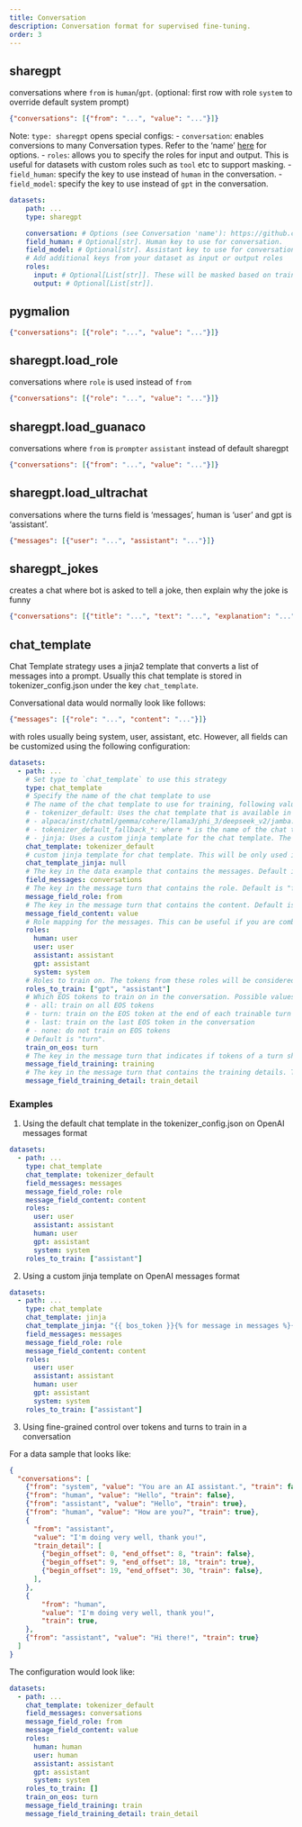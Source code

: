 ```yaml
---
title: Conversation
description: Conversation format for supervised fine-tuning.
order: 3
---
```


## sharegpt

conversations where `from` is `human`/`gpt`. (optional: first row with role `system` to override default system prompt)

```.json
{"conversations": [{"from": "...", "value": "..."}]}
```

Note: `type: sharegpt` opens special configs:
- `conversation`: enables conversions to many Conversation types. Refer to the 'name' [here](https://github.com/lm-sys/FastChat/blob/main/fastchat/conversation.py) for options.
- `roles`: allows you to specify the roles for input and output. This is useful for datasets with custom roles such as `tool` etc to support masking.
- `field_human`: specify the key to use instead of `human` in the conversation.
- `field_model`: specify the key to use instead of `gpt` in the conversation.

```yaml
datasets:
    path: ...
    type: sharegpt

    conversation: # Options (see Conversation 'name'): https://github.com/lm-sys/FastChat/blob/main/fastchat/conversation.py
    field_human: # Optional[str]. Human key to use for conversation.
    field_model: # Optional[str]. Assistant key to use for conversation.
    # Add additional keys from your dataset as input or output roles
    roles:
      input: # Optional[List[str]]. These will be masked based on train_on_input
      output: # Optional[List[str]].
```

## pygmalion

```.json
{"conversations": [{"role": "...", "value": "..."}]}
```

## sharegpt.load_role

conversations where `role` is used instead of `from`

```.json
{"conversations": [{"role": "...", "value": "..."}]}
```

## sharegpt.load_guanaco

conversations where `from` is `prompter` `assistant` instead of default sharegpt

```.json
{"conversations": [{"from": "...", "value": "..."}]}
```

## sharegpt.load_ultrachat

conversations where the turns field is 'messages', human is 'user' and gpt is 'assistant'.

```.json
{"messages": [{"user": "...", "assistant": "..."}]}
```

## sharegpt_jokes

creates a chat where bot is asked to tell a joke, then explain why the joke is funny

```.json
{"conversations": [{"title": "...", "text": "...", "explanation": "..."}]}
```


## chat_template

Chat Template strategy uses a jinja2 template that converts a list of messages into a prompt. Usually this chat template is stored in tokenizer_config.json under the key `chat_template`.

Conversational data would normally look like follows:

```.json
{"messages": [{"role": "...", "content": "..."}]}
```

with roles usually being system, user, assistant, etc.
However, all fields can be customized using the following configuration:

```yaml
datasets:
  - path: ...
    # Set type to `chat_template` to use this strategy
    type: chat_template
    # Specify the name of the chat template to use
    # The name of the chat template to use for training, following values are supported:
    # - tokenizer_default: Uses the chat template that is available in the tokenizer_config.json. If the chat template is not available in the tokenizer, it will raise an error. This is the default value.
    # - alpaca/inst/chatml/gemma/cohere/llama3/phi_3/deepseek_v2/jamba: These chat templates are available in the axolotl codebase at src/axolotl/utils/chat_templates.py
    # - tokenizer_default_fallback_*: where * is the name of the chat template to fallback to. E.g. tokenizer_default_fallback_chatml. This is useful when the chat template is not available in the tokenizer.
    # - jinja: Uses a custom jinja template for the chat template. The custom jinja template should be provided in the chat_template_jinja field.
    chat_template: tokenizer_default
    # custom jinja template for chat template. This will be only used if chat_template is set to `jinja` or `null` (in which case chat_template is automatically set to `jinja`). Default is null.
    chat_template_jinja: null
    # The key in the data example that contains the messages. Default is "conversations".
    field_messages: conversations
    # The key in the message turn that contains the role. Default is "from".
    message_field_role: from
    # The key in the message turn that contains the content. Default is "value".
    message_field_content: value
    # Role mapping for the messages. This can be useful if you are combining data from multiple sources and the roles are different.
    roles:
      human: user
      user: user
      assistant: assistant
      gpt: assistant
      system: system
    # Roles to train on. The tokens from these roles will be considered for the loss. Default is ["gpt", "assistant"]
    roles_to_train: ["gpt", "assistant"]
    # Which EOS tokens to train on in the conversation. Possible values are:
    # - all: train on all EOS tokens
    # - turn: train on the EOS token at the end of each trainable turn
    # - last: train on the last EOS token in the conversation
    # - none: do not train on EOS tokens
    # Default is "turn".
    train_on_eos: turn
    # The key in the message turn that indicates if tokens of a turn should be considered for training. This is an advanced option useful to selectively train on certain turns besides the `roles_to_train`. Default is "training".
    message_field_training: training
    # The key in the message turn that contains the training details. This is an advanced option useful to selectively train on certain tokens in a turn. Default is "train_detail".
    message_field_training_detail: train_detail
```

### Examples

1. Using the default chat template in the tokenizer_config.json on OpenAI messages format

```yaml
datasets:
  - path: ...
    type: chat_template
    chat_template: tokenizer_default
    field_messages: messages
    message_field_role: role
    message_field_content: content
    roles:
      user: user
      assistant: assistant
      human: user
      gpt: assistant
      system: system
    roles_to_train: ["assistant"]
```

2. Using a custom jinja template on OpenAI messages format

```yaml
datasets:
  - path: ...
    type: chat_template
    chat_template: jinja
    chat_template_jinja: "{{ bos_token }}{% for message in messages %}{% if (message['role'] == 'system') %}{{'<|system|>' + '\n' + message['content'] + '<|end|>' + '\n'}}{% elif (message['role'] == 'user') %}{{'<|user|>' + '\n' + message['content'] + '<|end|>' + '\n' + '<|assistant|>' + '\n'}}{% elif message['role'] == 'assistant' %}{{message['content'] + '<|end|>' + '\n'}}{% endif %}{% endfor %}"
    field_messages: messages
    message_field_role: role
    message_field_content: content
    roles:
      user: user
      assistant: assistant
      human: user
      gpt: assistant
      system: system
    roles_to_train: ["assistant"]
```

3. Using fine-grained control over tokens and turns to train in a conversation


For a data sample that looks like:

```.json
{
  "conversations": [
    {"from": "system", "value": "You are an AI assistant.", "train": false},
    {"from": "human", "value": "Hello", "train": false},
    {"from": "assistant", "value": "Hello", "train": true},
    {"from": "human", "value": "How are you?", "train": true},
    {
      "from": "assistant",
      "value": "I'm doing very well, thank you!",
      "train_detail": [
        {"begin_offset": 0, "end_offset": 8, "train": false},
        {"begin_offset": 9, "end_offset": 18, "train": true},
        {"begin_offset": 19, "end_offset": 30, "train": false},
      ],
    },
    {
        "from": "human",
        "value": "I'm doing very well, thank you!",
        "train": true,
    },
    {"from": "assistant", "value": "Hi there!", "train": true}
  ]
}
```

The configuration would look like:

```yaml
datasets:
  - path: ...
    chat_template: tokenizer_default
    field_messages: conversations
    message_field_role: from
    message_field_content: value
    roles:
      human: human
      user: human
      assistant: assistant
      gpt: assistant
      system: system
    roles_to_train: []
    train_on_eos: turn
    message_field_training: train
    message_field_training_detail: train_detail
```
